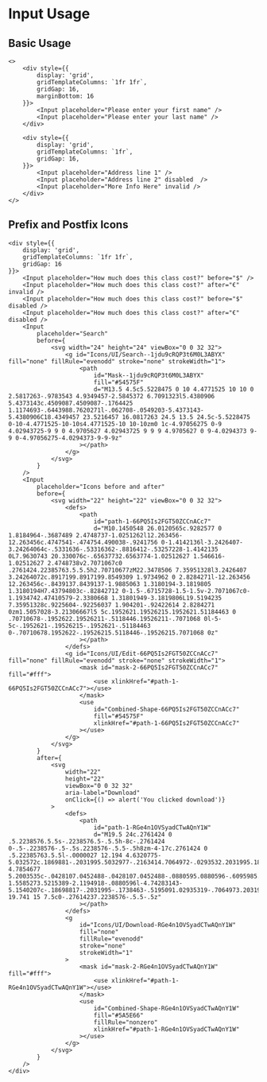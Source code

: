 # Input Usage

## Basic Usage

```tsx
<>
    <div style={{
        display: 'grid',
        gridTemplateColumns: `1fr 1fr`,
        gridGap: 16,
        marginBottom: 16
    }}>
        <Input placeholder="Please enter your first name" />
        <Input placeholder="Please enter your last name" />
    </div>

    <div style={{
        display: 'grid',
        gridTemplateColumns: `1fr`,
        gridGap: 16,
    }}>
        <Input placeholder="Address line 1" />
        <Input placeholder="Address line 2" disabled  />
        <Input placeholder="More Info Here" invalid />
    </div>
</>
```

## Prefix and Postfix Icons

```tsx
<div style={{
    display: 'grid',
    gridTemplateColumns: `1fr 1fr`,
    gridGap: 16
}}>
    <Input placeholder="How much does this class cost?" before="$" />
    <Input placeholder="How much does this class cost?" after="€" invalid />
    <Input placeholder="How much does this class cost?" before="$" disabled />
    <Input placeholder="How much does this class cost?" after="€" disabled />
    <Input
        placeholder="Search"
        before={
            <svg width="24" height="24" viewBox="0 0 32 32">
                <g id="Icons/UI/Search--1jdu9cRQP3t6M0L3ABYX" fill="none" fillRule="evenodd" stroke="none" strokeWidth="1">
                    <path
                        id="Mask--1jdu9cRQP3t6M0L3ABYX"
                        fill="#54575F"
                        d="M13.5 4.5c5.5228475 0 10 4.4771525 10 10 0 2.5817263-.9783543 4.9349457-2.5845372 6.7091323l5.4380906 5.4373143c.4509087.4509087-.1764425 1.1174693-.6443988.7620271l-.062708-.0549203-5.4373143-5.4380906C18.4349457 23.5216457 16.0817263 24.5 13.5 24.5c-5.5228475 0-10-4.4771525-10-10s4.4771525-10 10-10zm0 1c-4.97056275 0-9 4.02943725-9 9 0 4.9705627 4.02943725 9 9 9 4.9705627 0 9-4.0294373 9-9 0-4.97056275-4.0294373-9-9-9z"
                    ></path>
                </g>
            </svg>
        }
    />
    <Input
        placeholder="Icons before and after"
        before={
            <svg width="22" height="22" viewBox="0 0 32 32">
                <defs>
                    <path
                        id="path-1-66PQ5Is2FGT50ZCCnACc7"
                        d="M10.1450548 26.0120565c.9282577 0 1.8184964-.3687489 2.4748737-1.0251262l12.263456-12.263456c.4747541-.474754.490038-.9241756 0-1.4142136l-3.2426407-3.24264064c-.5331636-.53316362-.8816412-.53257228-1.4142135 0L7.9630743 20.330076c-.65637732.6563774-1.02512627 1.546616-1.02512627 2.4748738v2.7071067c0 .2761424.22385763.5.5.5h2.70710677zM22.3478506 7.35951328l3.2426407 3.24264072c.8917199.8917199.8549309 1.9734962 0 2.8284271l-12.263456 12.263456c-.8439137.8439137-1.9885063 1.3180194-3.1819805 1.3180194H7.43794803c-.82842712 0-1.5-.6715728-1.5-1.5v-2.7071067c0-1.1934742.47410579-2.3380668 1.31801949-3.1819806L19.5194235 7.35951328c.9225604-.92256037 1.904201-.92422614 2.8284271 0zm1.5057028-3.21306667l5 5c.1952621.19526215.1952621.51184463 0 .70710678-.1952622.19526211-.5118446.19526211-.7071068 0l-5-5c-.1952621-.19526215-.1952621-.51184463 0-.70710678.1952622-.19526215.5118446-.19526215.7071068 0z"
                    ></path>
                </defs>
                <g id="Icons/UI/Edit-66PQ5Is2FGT50ZCCnACc7" fill="none" fillRule="evenodd" stroke="none" strokeWidth="1">
                    <mask id="mask-2-66PQ5Is2FGT50ZCCnACc7" fill="#fff">
                        <use xlinkHref="#path-1-66PQ5Is2FGT50ZCCnACc7"></use>
                    </mask>
                    <use
                        id="Combined-Shape-66PQ5Is2FGT50ZCCnACc7"
                        fill="#54575F"
                        xlinkHref="#path-1-66PQ5Is2FGT50ZCCnACc7"
                    ></use>
                </g>
            </svg>
        }
        after={
            <svg
                width="22"
                height="22"
                viewBox="0 0 32 32"
                aria-label="Download"
                onClick={() => alert('You clicked download')}
            >
                <defs>
                    <path
                        id="path-1-RGe4n1OVSyadCTwAQnY1W"
                        d="M19.5 24c.2761424 0 .5.2238576.5.5s-.2238576.5-.5.5h-8c-.2761424 0-.5-.2238576-.5-.5s.2238576-.5.5-.5h8zm-4-17c.2761424 0 .5.22385763.5.5l-.0000027 12.194 4.6320775-5.032572c.1869881-.2031995.5032977-.2163414.7064972-.0293532.2031995.1869881.2163414.5032977.0293532.7064972l-4.7854677 5.2003535c-.0428107.0452488-.0428107.0452488-.0880595.0880596-.6095985.5609645-1.5585273.5215389-2.1194918-.0880596l-4.74283143-5.1540207c-.18698817-.2031995-.1738463-.5195091.02935319-.7064973.20319949-.1869882.51950914-.1738463.70649724.0293532L14.9999973 19.741 15 7.5c0-.27614237.2238576-.5.5-.5z"
                    ></path>
                </defs>
                <g
                    id="Icons/UI/Download-RGe4n1OVSyadCTwAQnY1W"
                    fill="none"
                    fillRule="evenodd"
                    stroke="none"
                    strokeWidth="1"
                >
                    <mask id="mask-2-RGe4n1OVSyadCTwAQnY1W" fill="#fff">
                        <use xlinkHref="#path-1-RGe4n1OVSyadCTwAQnY1W"></use>
                    </mask>
                    <use
                        id="Combined-Shape-RGe4n1OVSyadCTwAQnY1W"
                        fill="#5A5E66"
                        fillRule="nonzero"
                        xlinkHref="#path-1-RGe4n1OVSyadCTwAQnY1W"
                    ></use>
                </g>
            </svg>
        }
    />
</div>
```